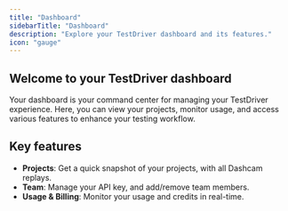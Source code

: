```yaml
---
title: "Dashboard"
sidebarTitle: "Dashboard"
description: "Explore your TestDriver dashboard and its features."
icon: "gauge"
---
```

## Welcome to your TestDriver dashboard
Your dashboard is your command center for managing your TestDriver experience. Here, you can view your projects, monitor usage, and access various features to enhance your testing workflow.

## Key features
- **Projects**: Get a quick snapshot of your projects, with all Dashcam replays.
- **Team**: Manage your API key, and add/remove team members. 
- **Usage & Billing**: Monitor your usage and credits in real-time.